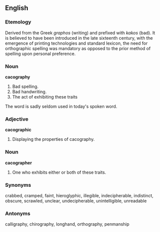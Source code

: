 {{rfc}}

==English==
===Etemology===
Derived from the Greek ''graphos'' (writing) and prefixed with ''kakos'' (bad). It is believed to have been introduced in the late sixteenth century, with the emergence of printing technologies and standard lexicon, the need for orthographic spelling was mandatory as opposed to the prior method of spelling upon personal preference.

===Noun===
'''cacography'''
#Bad spelling.
#Bad handwriting.
#The act of exhibiting these traits
The word is sadly seldom used in today's spoken word.

===Adjective===
'''cacographic'''
#Displaying the properties of cacography.

===Noun===
'''cacographer'''
#One who exhibits either or both of these traits.

===Synonyms===
crabbed, cramped, faint, hieroglyphic, illegible, indecipherable, indistinct, obscure, scrawled, unclear, undecipherable, unintelligible, unreadable

===Antonyms===
calligraphy, chirography, longhand, orthography, penmanship